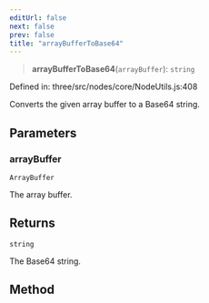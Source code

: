 ```yaml
---
editUrl: false
next: false
prev: false
title: "arrayBufferToBase64"
---
```


> **arrayBufferToBase64**(`arrayBuffer`): `string`

Defined in: three/src/nodes/core/NodeUtils.js:408

Converts the given array buffer to a Base64 string.

## Parameters

### arrayBuffer

`ArrayBuffer`

The array buffer.

## Returns

`string`

The Base64 string.

## Method
